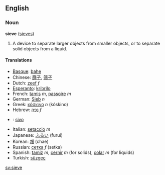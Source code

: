 ==English==
===Noun===
'''sieve''' ([[sieves]])

# A device to separate larger objects from smaller objects, or to separate solid objects from a liquid.

====Translations====
*[[Basque]]: [[bahe]]
*Chinese: [[篩子]], [[筛子]]
*Dutch: [[zeef]] ''f''
*[[Esperanto]]: [[kribrilo]]
*French: [[tamis]] ''m'', [[passoire]] ''m''
*German: [[Sieb]] ''n''
*Greek: [[κόσκινο]] ''n'' (k&oacute;skino)
*Hebrew: [[נפה]] ''f''
* {{io}} : [[sivo]]
*Italian: [[setaccio]] ''m''
*Japanese: [[ふるい]] (furui)
*Korean: [[채]] (chae)
*Russian: [[сетка]] ''f'' (setka)
*Spanish: [[tamiz]] ''m'', [[cernir]] ''m'' (for solids), [[colar]] ''m'' (for liquids)
*Turkish: [[süzgeç]]

[[sv:sieve]]